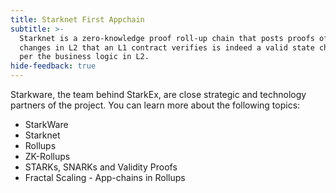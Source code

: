 ```yaml
---
title: Starknet First Appchain
subtitle: >-
  Starknet is a zero-knowledge proof roll-up chain that posts proofs of state
  changes in L2 that an L1 contract verifies is indeed a valid state change as
  per the business logic in L2.
hide-feedback: true
---
```


Starkware, the team behind StarkEx, are close strategic and technology partners of the project. You can learn more about the following topics:

* StarkWare
* Starknet
* Rollups
* ZK-Rollups
* STARKs, SNARKs and Validity Proofs
* Fractal Scaling - App-chains in Rollups
